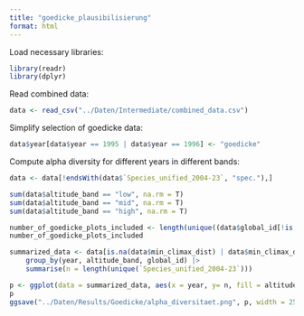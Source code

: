 ```yaml
---
title: "goedicke_plausibilisierung"
format: html
---
```


Load necessary libraries:
```r
library(readr)
library(dplyr)
```

Read combined data:
```r
data <- read_csv("../Daten/Intermediate/combined_data.csv")
```

Simplify selection of goedicke data:
```r
data$year[data$year == 1995 | data$year == 1996] <- "goedicke"
```

Compute alpha diversity for different years in different bands:
```r
data <- data[!endsWith(data$`Species_unified_2004-23`, "spec."),]

sum(data$altitude_band == "low", na.rm = T)
sum(data$altitude_band == "mid", na.rm = T)
sum(data$altitude_band == "high", na.rm = T)

number_of_goedicke_plots_included <- length(unique((data$global_id[!is.na(data$min_climax_dist) & (data$min_climax_dist < 180 | data$min_fire_dist < 180)])))
number_of_goedicke_plots_included

summarized_data <- data[is.na(data$min_climax_dist) | data$min_climax_dist < 180 | data$min_fire_dist < 180,] |> # 
    group_by(year, altitude_band, global_id) |> 
    summarise(n = length(unique(`Species_unified_2004-23`)))

p <- ggplot(data = summarized_data, aes(x = year, y= n, fill = altitude_band)) + geom_boxplot() 
p
ggsave("../Daten/Results/Goedicke/alpha_diversitaet.png", p, width = 2500, height = 2500, units = "px")
```



